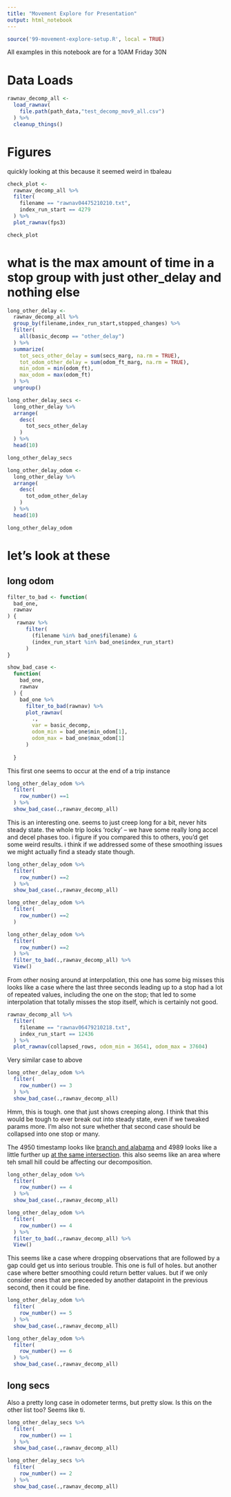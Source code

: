 ```yaml
---
title: "Movement Explore for Presentation"
output: html_notebook
---
```


```r
source('99-movement-explore-setup.R', local = TRUE)
```
All examples in this notebook are for a 10AM Friday 30N 

# Data Loads
```r
rawnav_decomp_all <- 
  load_rawnav(
    file.path(path_data,"test_decomp_mov9_all.csv")
  ) %>%
  cleanup_things()

```

# Figures
quickly looking at this because it seemed weird in tbaleau
```r
check_plot <-
  rawnav_decomp_all %>%
  filter(
    filename == "rawnav04475210210.txt",
    index_run_start == 4279
  ) %>%
  plot_rawnav(fps3)

check_plot

```


# what is the max amount of time in a stop group with just other_delay and nothing else

```r
long_other_delay <-
  rawnav_decomp_all %>%
  group_by(filename,index_run_start,stopped_changes) %>%
  filter(
    all(basic_decomp == "other_delay")
  ) %>%
  summarize(
    tot_secs_other_delay = sum(secs_marg, na.rm = TRUE),
    tot_odom_other_delay = sum(odom_ft_marg, na.rm = TRUE),
    min_odom = min(odom_ft),
    max_odom = max(odom_ft)
  ) %>%
  ungroup()

long_other_delay_secs <-
  long_other_delay %>%
  arrange(
    desc(
      tot_secs_other_delay
    )
  ) %>%
  head(10)

long_other_delay_secs
```


```r
long_other_delay_odom <-
  long_other_delay %>%
  arrange(
    desc(
      tot_odom_other_delay
    )
  ) %>%
  head(10)

long_other_delay_odom
```
# let's look at these
## long odom

```r

filter_to_bad <- function(
  bad_one,
  rawnav
) {
   rawnav %>%
      filter(
        (filename %in% bad_one$filename) & 
        (index_run_start %in% bad_one$index_run_start)
      )
}

show_bad_case <- 
  function(
    bad_one,
    rawnav
  ) {
    bad_one %>%
      filter_to_bad(rawnav) %>%
      plot_rawnav(
        .,
        var = basic_decomp,
        odom_min = bad_one$min_odom[1],
        odom_max = bad_one$max_odom[1]
      )
    
  }

```

This first one seems to occur at the end of a trip instance
```r
long_other_delay_odom %>%
  filter(
    row_number() ==1 
  ) %>%
  show_bad_case(.,rawnav_decomp_all)
```

This is an interesting one. seems to just creep long for a bit, never hits steady state. the whole trip looks 'rocky' -- we have some really long accel and decel phases too. i figure if you compared this to others, you'd get some weird results. i think if we addressed some of these smoothing issues we might actually find a steady state though.
```r
long_other_delay_odom %>%
  filter(
    row_number() ==2 
  ) %>%
  show_bad_case(.,rawnav_decomp_all)
```

```r
long_other_delay_odom %>%
  filter(
    row_number() ==2 
  ) 
```


```r
long_other_delay_odom %>%
  filter(
    row_number() ==2 
  ) %>%
  filter_to_bad(.,rawnav_decomp_all) %>%
  View()

```


From other nosing around at interpolation, this one has some big misses
this looks like a case where the last three seconds leading up to a stop had a lot of repeated values, including the one on the stop; that led to some interpolation that totally misses the stop itself, which is certainly not good.
```r
rawnav_decomp_all %>%
  filter(
    filename == "rawnav06479210218.txt",
    index_run_start == 12436
  ) %>%
  plot_rawnav(collapsed_rows, odom_min = 36541, odom_max = 37604)
```

Very similar case to above
```r
long_other_delay_odom %>%
  filter(
    row_number() == 3 
  ) %>%
  show_bad_case(.,rawnav_decomp_all)
```

Hmm, this is tough. one that just shows creeping along. I think that this would be tough to ever break out into steady state, even if we tweaked params more. I'm also not sure whether that second case should be collapsed into one stop or many. 

The 4950 timestamp looks like [branch and alabama](https://www.google.com/maps/place/38%C2%B051'44.4%22N+76%C2%B057'32.7%22W/@38.862547,-76.9618119,16.89z/data=!4m5!3m4!1s0x0:0x0!8m2!3d38.86233!4d-76.95909) and 4989 looks like a little further up [at the same intersection](https://www.google.com/maps/place/38%C2%B051'43.6%22N+76%C2%B057'32.6%22W/@38.8621,-76.9612387,17z/data=!3m1!4b1!4m5!3m4!1s0x0:0x0!8m2!3d38.8621!4d-76.95905). this also seems like an area where teh small hill could be affecting our decomposition. 
```r
long_other_delay_odom %>%
  filter(
    row_number() == 4
  ) %>%
  show_bad_case(.,rawnav_decomp_all)
```

```r
long_other_delay_odom %>%
  filter(
    row_number() == 4
  ) %>%
  filter_to_bad(.,rawnav_decomp_all) %>%
  View()
```

This seems like a case where dropping observations that are followed by a gap could get us into serious trouble. This one is full of holes. but another case where better smoothing could return better values. but if we only consider ones that are preceeded by another datapoint in the previous second, then it could be fine.
```r
long_other_delay_odom %>%
  filter(
    row_number() == 5
  ) %>%
  show_bad_case(.,rawnav_decomp_all)
```

```r
long_other_delay_odom %>%
  filter(
    row_number() == 6
  ) %>%
  show_bad_case(.,rawnav_decomp_all)
```

## long secs

Also a pretty long case in odometer terms, but pretty slow. Is this on the other list too? Seems like ti.
```r
long_other_delay_secs %>%
  filter(
    row_number() == 1
  ) %>%
  show_bad_case(.,rawnav_decomp_all)
```

```r
long_other_delay_secs %>%
  filter(
    row_number() == 2
  ) %>%
  show_bad_case(.,rawnav_decomp_all)
```

